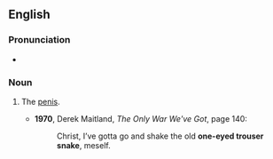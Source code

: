 ==English==

===Pronunciation===
* {{audio|En-au-one-eyed trouser snake.ogg|Audio (AU)|lang=en}}

===Noun===
{{en-noun|head=[[one-eyed]] [[trouser snake]]}}

# {{lb|en|slang}} The [[penis]].
#* '''1970''', Derek Maitland, ''The Only War We've Got'', page 140:
#*: Christ, I’ve gotta go and shake the old '''one-eyed trouser snake''', meself.